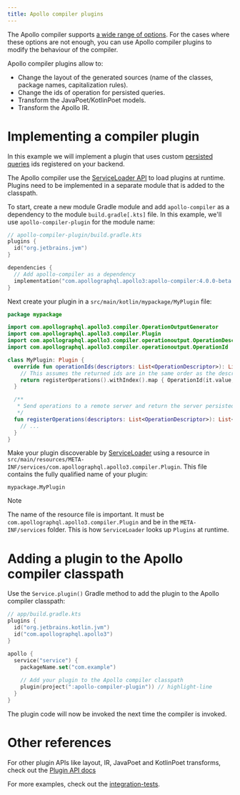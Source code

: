 ```yaml
---
title: Apollo compiler plugins
---
```


The Apollo compiler supports [a wide range of options](../advanced/plugin-configuration). For the cases where these options are not enough, you can use Apollo compiler plugins to modify the behaviour of the compiler. 

Apollo compiler plugins allow to:

* Change the layout of the generated sources (name of the classes, package names, capitalization rules).
* Change the ids of operation for persisted queries.
* Transform the JavaPoet/KotlinPoet models.
* Transform the Apollo IR.

# Implementing a compiler plugin

In this example we will implement a plugin that uses custom [persisted queries](../advanced/persisted-queries) ids registered on your backend. 

The Apollo compiler use the [ServiceLoader API](https://docs.oracle.com/javase/8/docs/api/java/util/ServiceLoader.html) to load plugins at runtime. Plugins need to be implemented in a separate module that is added to the classpath.

To start, create a new module Gradle module and add `apollo-compiler` as a dependency to the module `build.gradle[.kts]` file. In this example, we'll use `apollo-compiler-plugin` for the module name:

```kotlin
// apollo-compiler-plugin/build.gradle.kts
plugins {
  id("org.jetbrains.jvm")
}

dependencies {
  // Add apollo-compiler as a dependency
  implementation("com.apollographql.apollo3:apollo-compiler:4.0.0-beta.4")  
}
```

Next create your plugin in a `src/main/kotlin/mypackage/MyPlugin` file:

```kotlin
package mypackage

import com.apollographql.apollo3.compiler.OperationOutputGenerator
import com.apollographql.apollo3.compiler.Plugin
import com.apollographql.apollo3.compiler.operationoutput.OperationDescriptor
import com.apollographql.apollo3.compiler.operationoutput.OperationId

class MyPlugin: Plugin {
  override fun operationIds(descriptors: List<OperationDescriptor>): List<OperationId> {
    // This assumes the returned ids are in the same order as the descriptors
    return registerOperations().withIndex().map { OperationId(it.value, descriptors[it.index].name) }
  }

  /**
   * Send operations to a remote server and return the server persisted ids 
   */
  fun registerOperations(descriptors: List<OperationDescriptor>): List<String> {
    // ...
  }
}
```

Make your plugin discoverable by [ServiceLoader](https://docs.oracle.com/javase/8/docs/api/java/util/ServiceLoader.html) using a resource in `src/main/resources/META-INF/services/com.apollographql.apollo3.compiler.Plugin`. This file contains the fully qualified name of your plugin: 

```
mypackage.MyPlugin
```

> [!NOTE]  
> The name of the resource file is important. It must be `com.apollographql.apollo3.compiler.Plugin` and be in the `META-INF/services` folder. This is how `ServiceLoader` looks up `Plugins` at runtime.

# Adding a plugin to the Apollo compiler classpath

Use the `Service.plugin()` Gradle method to add the plugin to the Apollo compiler classpath:

```kotlin
// app/build.gradle.kts
plugins {
  id("org.jetbrains.kotlin.jvm")
  id("com.apollographql.apollo3")
}

apollo {
  service("service") {
    packageName.set("com.example")
    
    // Add your plugin to the Apollo compiler classpath
    plugin(project(":apollo-compiler-plugin")) // highlight-line
  }
}
```

The plugin code will now be invoked the next time the compiler is invoked.

# Other references

For other plugin APIs like layout, IR, JavaPoet and KotlinPoet transforms, check out the [Plugin API docs](https://www.apollographql.com/docs/kotlin/kdoc/apollo-compiler/com.apollographql.apollo3.compiler/-plugin/index.html)

For more examples, check out the [integration-tests](https://github.com/apollographql/apollo-kotlin/tree/main/tests/compiler-plugins).